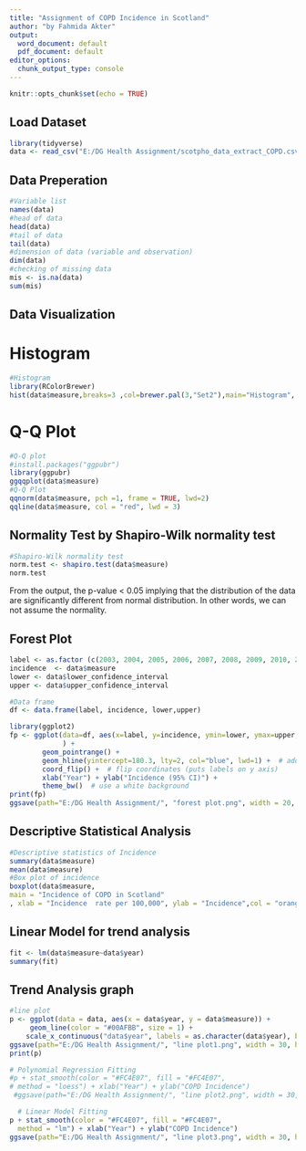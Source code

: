 ---
title: "Assignment of COPD Incidence in Scotland"
author: "by Fahmida Akter"
output:
  word_document: default
  pdf_document: default
editor_options:
  chunk_output_type: console
---

```{r setup, include=FALSE}
knitr::opts_chunk$set(echo = TRUE)
```


## Load Dataset

```{r load-data}
library(tidyverse)
data <- read_csv("E:/DG Health Assignment/scotpho_data_extract_COPD.csv")

```

## Data Preperation

```{r data-preperation}
#Variable list
names(data)
#head of data
head(data)
#tail of data
tail(data)
#dimension of data (variable and observation)
dim(data)
#checking of missing data
mis <- is.na(data)
sum(mis)

```


## Data Visualization

# Histogram

```{r plot-hist, echo=TRUE}

#Histogram
library(RColorBrewer)
hist(data$measure,breaks=3 ,col=brewer.pal(3,"Set2"),main="Histogram", xlab="COPD Incidence")

```

# Q-Q Plot 

```{r Q-Q plot, echo=TRUE}
#Q-Q plot 
#install.packages("ggpubr")
library(ggpubr)
ggqqplot(data$measure)
#Q-Q Plot 
qqnorm(data$measure, pch =1, frame = TRUE, lwd=2)
qqline(data$measure, col = "red", lwd = 3)
```

## Normality Test by Shapiro-Wilk normality test 

```{r Shapiro-Wilk normality test}
#Shapiro-Wilk normality test
norm.test <- shapiro.test(data$measure)
norm.test

```

From the output, the p-value < 0.05 implying that the distribution of the data are significantly different from normal distribution. In other words, we can not assume the normality.



## Forest Plot 

```{r forest-plot, echo=TRUE}
label <- as.factor (c(2003, 2004, 2005, 2006, 2007, 2008, 2009, 2010, 2011, 2012 ,2013, 2014, 2015, 2016, 2017, 2018, 2003, 2004, 2005, 2006, 2007, 2008 ,2009, 2010, 2011, 2012, 2013, 2014, 2015, 2016, 2017, 2018))
incidence  <- data$measure
lower <- data$lower_confidence_interval
upper <- data$upper_confidence_interval

#Data frame
df <- data.frame(label, incidence, lower,upper)

library(ggplot2)
fp <- ggplot(data=df, aes(x=label, y=incidence, ymin=lower, ymax=upper, col="COPD Incidence")
             ) +
        geom_pointrange() + 
        geom_hline(yintercept=180.3, lty=2, col="blue", lwd=1) +  # add a dotted line at x=1 after flip
        coord_flip() +  # flip coordinates (puts labels on y axis)
        xlab("Year") + ylab("Incidence (95% CI)") +
        theme_bw()  # use a white background
print(fp)
ggsave(path="E:/DG Health Assignment/", "forest plot.png", width = 20, height = 20, units = "cm", dpi=300)
```



## Descriptive Statistical Analysis 

```{r Descriptive statistics}
#Descriptive statistics of Incidence
summary(data$measure)
mean(data$measure)
#Box plot of incidence
boxplot(data$measure,
main = "Incidence of COPD in Scotland"
, xlab = "Incidence  rate per 100,000", ylab = "Incidence",col = "orange", border = "brown", horizontal = FALSE, notch = FALSE)

```

## Linear Model for trend analysis

```{r fit-model}
fit <- lm(data$measure~data$year)
summary(fit)
```


##  Trend Analysis graph 


```{r Trend-analysis, echo=TRUE}
#line plot
p <- ggplot(data = data, aes(x = data$year, y = data$measure)) + 
     geom_line(color = "#00AFBB", size = 1) +
    scale_x_continuous("data$year", labels = as.character(data$year), breaks = data$year)
ggsave(path="E:/DG Health Assignment/", "line plot1.png", width = 30, height = 20, units = "cm", dpi=300)
print(p)

# Polynomial Regression Fitting
#p + stat_smooth(color = "#FC4E07", fill = "#FC4E07",
# method = "loess") + xlab("Year") + ylab("COPD Incidence") 
 #ggsave(path="E:/DG Health Assignment/", "line plot2.png", width = 30, height = 20, units = "cm", dpi=300)

  # Linear Model Fitting
p + stat_smooth(color = "#FC4E07", fill = "#FC4E07",
  method = "lm") + xlab("Year") + ylab("COPD Incidence") 
ggsave(path="E:/DG Health Assignment/", "line plot3.png", width = 30, height = 20, units = "cm", dpi=300)

```
